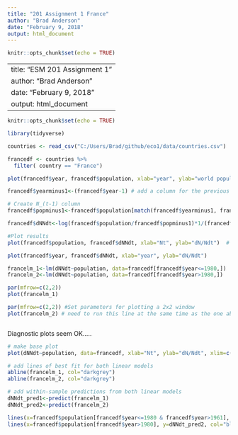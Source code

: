 ```yaml
---
title: "201 Assignment 1 France"
author: "Brad Anderson"
date: "February 9, 2018"
output: html_document
---
```


```r
knitr::opts_chunk$set(echo = TRUE)
```

---
title: "ESM 201 Assignment 1"
author: "Brad Anderson"
date: "February 9, 2018"
output: html_document
---

```r
knitr::opts_chunk$set(echo = TRUE)
```

```r

library(tidyverse)

```

```r

countries <- read_csv("C:/Users/Brad/github/eco1/data/countries.csv")

```

```r

francedf <- countries %>% 
  filter( country == "France")


```

```r

plot(francedf$year, francedf$population, xlab="year", ylab="world population")

```

```r

francedf$yearminus1<-(francedf$year-1) # add a column for the previous year 

# Create N_(t-1) column 
francedf$popminus1<-francedf$population[match(francedf$yearminus1, francedf$year)]

```

```r

francedf$dNNdt<-log(francedf$population/francedf$popminus1)*1/(francedf$year-francedf$yearminus1)

#Plot results
plot(francedf$population, francedf$dNNdt, xlab="Nt", ylab="dN/Ndt")  # N OR N-1 HERE?

plot(francedf$year, francedf$dNNdt, xlab="year", ylab="dN/Ndt")
```

```r

francelm_1<-lm(dNNdt~population, data=francedf[francedf$year<=1980,])
francelm_2<-lm(dNNdt~population, data=francedf[francedf$year>1980,])

par(mfrow=c(2,2))
plot(francelm_1) 

par(mfrow=c(2,2)) #Set parameters for plotting a 2x2 window
plot(francelm_2) # need to run this line at the same time as the one above to get 4-panel plot



```

Diagnostic plots seem OK.....

```r

# make base plot 
plot(dNNdt~population, data=francedf, xlab="Nt", ylab="dN/Ndt", xlim=c(0, 50000), ylim=c(0,0.05))

# add lines of best fit for both linear models 
abline(francelm_1, col="darkgrey")
abline(francelm_2, col="darkgrey")

# add within-sample predictions from both linear models 
dNNdt_pred1<-predict(francelm_1)
dNNdt_pred2<-predict(francelm_2) 

lines(x=francedf$population[francedf$year<=1980 & francedf$year>1961], y=dNNdt_pred1, col="red") # remove first year, for which there is no prediction (since there was no N-1) 
lines(x=francedf$population[francedf$year>1980], y=dNNdt_pred2, col="blue")

```


